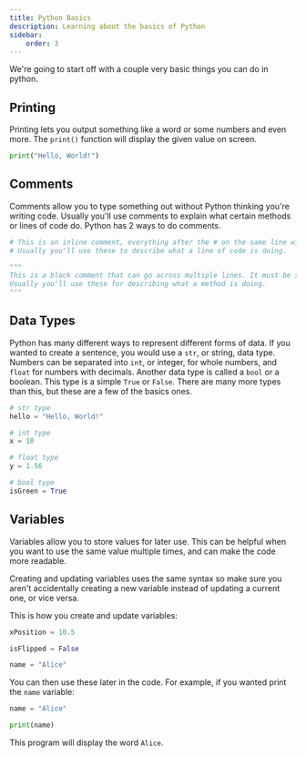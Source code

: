 ```yaml
---
title: Python Basics
description: Learning about the basics of Python
sidebar:
    order: 3
---
```


We're going to start off with a couple very basic things you can do in python.

## Printing

Printing lets you output something like a word or some numbers and even more. The `print()` function will display the given value on screen.

```python
print("Hello, World!")
```

## Comments

Comments allow you to type something out without Python thinking you're writing code. Usually you'll use comments to explain what certain methods or lines of code do. Python has 2 ways to do comments.

```python
# This is an inline comment, everything after the # on the same line will be commented out.
# Usually you'll use these to describe what a line of code is doing.

"""
This is a block comment that can go across multiple lines. It must be surrounded by 3 quotation marks on each side.
Usually you'll use these for describing what a method is doing.
"""
```

## Data Types

Python has many different ways to represent different forms of data. If you wanted to create a sentence, you would use a `str`, or string, data type. Numbers can be separated into `int`, or integer, for whole numbers, and `float` for numbers with decimals. Another data type is called a `bool` or a boolean. This type is a simple `True` or `False`. There are many more types than this, but these are a few of the basics ones.

```python
# str type
hello = "Hello, World!"

# int type
x = 10

# float type
y = 1.56

# bool type
isGreen = True
```

## Variables

Variables allow you to store values for later use. This can be helpful when you want to use the same value multiple times, and can make the code more readable.

Creating and updating variables uses the same syntax so make sure you aren't accidentally creating a new variable instead of updating a current one, or vice versa.

This is how you create and update variables:
```python
xPosition = 10.5

isFlipped = False

name = "Alice"
```

You can then use these later in the code. For example, if you wanted print the `name` variable:
```python
name = "Alice"

print(name)
```
This program will display the word `Alice`.
